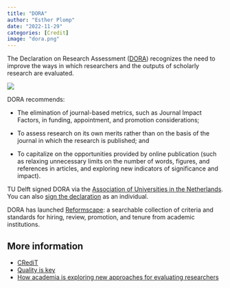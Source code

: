 ```yaml
---
title: "DORA"
author: "Esther Plomp"
date: "2022-11-29"
categories: [Credit]
image: "dora.png"
---
```


The Declaration on Research Assessment ([DORA](https://sfdora.org/)) recognizes the need to improve the ways in which researchers and the outputs of scholarly research are evaluated.

![](dora.png)

DORA recommends:

-   The elimination of journal-based metrics, such as Journal Impact Factors, in funding, appointment, and promotion considerations;

-   To assess research on its own merits rather than on the basis of the journal in which the research is published; and

-   To capitalize on the opportunities provided by online publication (such as relaxing unnecessary limits on the number of words, figures, and references in articles, and exploring new indicators of significance and impact).

TU Delft signed DORA via the [Association of Universities in the Netherlands](https://www.universiteitenvannederland.nl/en_GB/). You can also [sign the declaration](https://sfdora.org/sign/) as an individual.

DORA has launched [Reformscape](https://sfdora.org/reformscape/): a searchable collection of criteria and standards for hiring, review, promotion, and tenure from academic institutions.

## **More information**

-   [CRediT](https://estherplomp.github.io/TNW-OS-support/posts/credit/)
-   [Quality is key](https://openworking.wordpress.com/2021/09/01/quality-is-key/)
-   [How academia is exploring new approaches for evaluating researchers](https://www.science.org/content/article/how-academia-is-exploring-new-approaches-for-evaluating-researchers)
